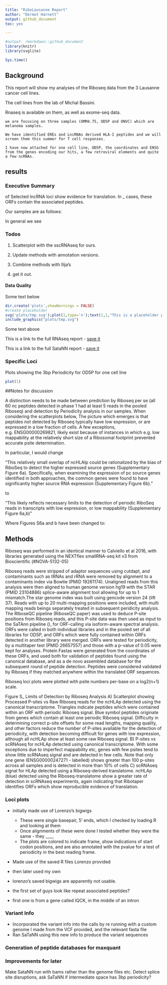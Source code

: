 ```yaml
---
title: "RiboLausanne Report"
author: "Dermot Harnett"
output: github_document
toc: yes

---
```




```r
#output: rmarkdown::github_document
library(knitr)
library(svglite)
```

```r
Sys.time()
```


## Background

This report will show my analyses of the Riboseq data from the 3 Lausanne cancer cell lines.

The cell lines from the lab of Michal Bassini.

Rnaseq is available on them, as well as exome-seq data.

```we are focusing on three samples (OMM4.75, OD5P and ONVC) which are melanoma samples. ```

```We have identified EREs and LncRNAs derived HLA-I peptides and we will screen them this summer for T cell responses.```

```I have now attached for one cell line, OD5P, the coordinates and ENSG from the genes encoding our hits, a few retroviral elements and quite a few ncRNAs. ```




## results

### Executive Summary

 of Selected lncRNA loci show evidence for translation. In _ cases, these ORFs contain the associated peptides.

 Our samples are as follows:


 In general we see 



### Todos

1. Scatterplot with the sscRNAseq for ours.

2. Update methods with annotation versions.

3. Combine methods with Ilija's

4. get it out.



#### Data Quality

Some text below

```r
dir.create('plots',showWarnings = FALSE)
#create placeholder
svg('plots/tmp.svg');plot(1,type='n');text(1,1,"This is a placeholder plot",cex=2);dev.off()
include_graphics("plots/tmp.svg")

```

Some text above

This is a link to the full RNAseq report - [save it](report_Lausanne_lab.html)

This is a link to the full SataNN report - [save it](report_Lausanne_lab.html)


### Specific Loci

Plots showing the 3bp Periodicity for OD5P for one cell line


```r
plot(1)
```


##Notes for discussion

A distinction needs to be made between prediction by Riboseq per se (all 60 nc peptides detected in phase 1 had at least 5 reads in the pooled Riboseq) and detection by Periodicity analysis in our samples. When considering the scatterplots below, The picture which emerges is that peptides not detected by Riboseq typically have low expression, or are expressed in a low fraction of cells. A few exceptions, e.g. ENSG00000269821, likely exist because of instances in which e.g. low mappability at the relatively short size of a Ribosomal footprint prevented accurate psite determination. 

In particular, I would change

"This relatively small overlap of ncHLAIp could be rationalized by the bias of RiboSeq to detect the higher expressed source genes (Supplementary Figure 6a). Specifically, when examining the expression of pc source genes identified in both approaches, the common genes were found to have significantly higher source RNA expression (Supplementary Figure 6b)."

to

"This likely reflects necessary limits to the detection of periodic RiboSeq reads in transcripts with low expression, or low mappability (Supplementary Figure 6a,b)"


Where Figures S6a and b have been changed to:




## Methods
Riboseq was performed in an identical manner to Calviello et al 2016, with libraries generated using the NEXTflex smallRNA-seq kit v3 from Bioscientific (#NOVA-5132-05)


Riboseq reads were stripped of adaptor sequences using cutdapt, and contaminants such as tRNAs and rRNA were removed by alignment to a contaminants index via Bowtie (PMID 19261174). Unaligned reads from this analysis were then aligned to human genome version hg19 with the STAR (PMID 23104886) splice-aware alignment tool allowing for up to 1 mismatch.The star genome index was built using gencode version 24 (lift 37). Reads with up to 20 multi-mapping positions were included, with multi mapping reads beings separately treated in subsequent peridicity analysis. The RIboseQC pipeline (RiboseQC paper) was used to deduce P-site positions from Riboseq reads, and this P-site data was then used as input to the SaTAnn pipeline (), for ORF-calling via isoform-aware spectral analysis. ORFs were called in both individual libraries and in the pooled set of all libraries for OD5P, and ORFs which were fully contained within ORFs detected in another library were merged. ORFs were tested for periodicity, by a multitaper test (PMID 26657557) and those with a p-value of 0.05  were kept for analyses. Protein Fastas were generated from the coordinates of these ORFs, and used both for validation of peptides found using the canonical database, and as a de novo assembled database for the subsequent round of  peptide detection. Peptides were considered validated by Riboseq if they matched anywhere within the translated ORF sequences.

Riboseq loci plots were plotted with psite numbers per-base on a log2(n+1) scale.


Figure S_ Limits of Detection by Riboseq Analysis A) Scatterplot showing Processed P-sites vs Raw Riboseq reads for the ncHLAp detected using the canonical transcriptome. Triangles indicate peptides which were contained within an ORF with periodic Riboseq signal. Blue symbol peptides originate from genes which contain at least one periodic Riboseq signal. Difficulty in determining correct p-site offsets for some read lengths, mapping quality, and other factors reduce the number of P-sites available for the detection of periodicity, with detection becoming difficult for genes with low expression, although all ncHLAp show at least some raw Riboseq signal. B) P-sites vs scRNAseq for ncHLAp detected using canonical transcriptome. With some exceptions due to imperfect mappability etc, genes with few psites tend to show little scRNAseq signal and are detected in few cells. Note that only one gene (ENSG00000247271 - labelled) shows greater than 100 p-sites across all samples and is detected in more than 10% of cells  C) scRNAseq signal for HLAp detected using a Riboseq-derived translatome. ncHLAp (blue) detected using the Riboseq-translatome show a greater rate of detection in scRNAseq experiments, again indicating that Ribotaper identifies ORFs which show reproducible evidence of translation.






### Loci plots

- initially made use of Lorenzo's bigwigs
	- These were single basepair, 5' ends, which I checked by loading R and looking at them
	- Once alignments of these were done I tested whether they were the same - they ____
	- The plots are colored to indicate frame, show indications of start codon positions, and are also annotated with the pvalue for a test of periodicity in the best reading frame.

 - Made use of the saved R files Lorenzo  provided
- then later used my own

- lorenzo's saved bigwigs are apparently not usable.

- the first set of guys look like repeat associated peptides?
- first one is from a gene called IQCK, in the middle of an intron

### Variant Info
 
- Incorporated the variant info into the calls by re running with a custom genome I made from the VCF provided, and the relevant fasta file
- Ran SaTaNN using this new info to produce the variant sequences

### Generation of peptide databases for maxquant

### Improvements for later
Make SataNN run with bams rather than the genome files etc.
Detect splice site disruptions, ask SaTaNN if intermediate space has 3bp periodicity?


[comment]: # (I need a good system for stock genome files. I've already written bioconductor genomes to fasts, I"ll probably just do that.______)

[comment]: # (This paper has bayesian analysis of periodicity in it! V. interesting. I should https://onlinelibrary.wiley.com/doi/pdf/10.1111/1467-9892.00145)